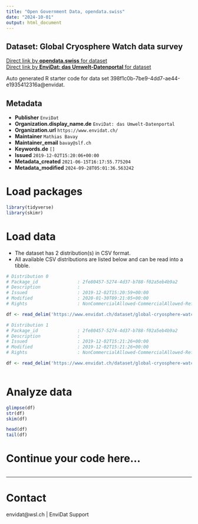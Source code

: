 ```yaml
---
title: "Open Government Data, opendata.swiss"
date: "2024-10-01"
output: html_document
---
```


## Dataset: Global Cryosphere Watch data survey



[Direct link by **opendata.swiss** for dataset](https://opendata.swiss/de/dataset/global-cryosphere-watch-data-survey)<br>
[Direct link by **EnviDat: das Umwelt-Datenportal** for dataset](https://www.envidat.ch/#/metadata/global-cryosphere-watch-data-survey)

Auto generated R starter code for data set 398f1c0b-7be9-4dd7-ae44-e1935412316a@envidat.

## Metadata

- **Publisher** `EnviDat`
- **Organization.display_name.de** `EnviDat: das Umwelt-Datenportal`
- **Organization.url** `https://www.envidat.ch/`
- **Maintainer** `Mathias Bavay`
- **Maintainer_email** `bavay@slf.ch`
- **Keywords.de** `[]`
- **Issued** `2019-12-02T15:20:06+00:00`
- **Metadata_created** `2021-06-15T16:17:55.775204`
- **Metadata_modified** `2024-09-28T05:01:36.563242`


# Load packages

```r

library(tidyverse)
library(skimr)

```

# Load data

-   The dataset has 2 distribution(s) in CSV format.
-   All available CSV distributions are listed below and can be read into a tibble.

```r

# Distribution 0
# Package_id               : 2fe80457-5274-4d37-b788-f02a5eb4b9a2
# Description              : 
# Issued                   : 2019-12-02T15:20:59+00:00
# Modified                 : 2020-01-30T09:21:05+00:00
# Rights                   : NonCommercialAllowed-CommercialAllowed-ReferenceRequired

df <- read_delim('https://www.envidat.ch/dataset/global-cryosphere-watch-data-survey/resource/878a32ff-590f-4671-95bb-1e9a212340ea')

# Distribution 1
# Package_id               : 2fe80457-5274-4d37-b788-f02a5eb4b9a2
# Description              : 
# Issued                   : 2019-12-02T15:21:26+00:00
# Modified                 : 2019-12-02T15:21:26+00:00
# Rights                   : NonCommercialAllowed-CommercialAllowed-ReferenceRequired

df <- read_delim('https://www.envidat.ch/dataset/global-cryosphere-watch-data-survey/resource/d73a816a-004c-44a4-8e79-07044a3d715d')



```

# Analyze data

```r

glimpse(df)
str(df)
skim(df)

head(df)
tail(df)

```

# Continue your code here...

```r

```

------------------------------------------------------------------------

# Contact

envidat@wsl.ch | EnviDat Support
